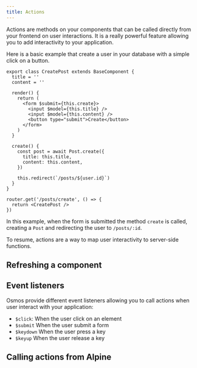 ```yaml
---
title: Actions
---
```


Actions are methods on your components that can be called directly from your frontend on user interactions.
It is a really powerful feature allowing you to add interactivity to your application.

Here is a basic example that create a user in your database with a simple click on a button.

```tsx
export class CreatePost extends BaseComponent {
  title = ''
  content = ''

  render() {
    return (
      <form $submit={this.create}>
        <input $model={this.title} />
        <input $model={this.content} />
        <button type="submit">Create</button>
      </form>
    )
  }

  create() {
    const post = await Post.create({
      title: this.title,
      content: this.content,
    })

    this.redirect(`/posts/${user.id}`)
  }
}
```

```tsx
router.get('/posts/create', () => {
  return <CreatePost />
})
```

In this example, when the form is submitted the method `create` is called, creating a `Post` and redirecting the user to `/posts/:id`.

To resume, actions are a way to map user interactivity to server-side functions.

## Refreshing a component

## Event listeners

Osmos provide different event listeners allowing you to call actions when user interact with your application:

- `$click`: When the user click on an element
- `$submit` When the user submit a form
- `$keydown` When the user press a key
- `$keyup` When the user release a key

## Calling actions from Alpine
